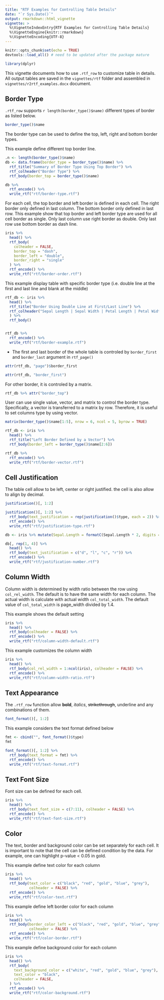 ```yaml
---
title: "RTF Examples for Controlling Table Details"
date: "`r Sys.Date()`"
output: rmarkdown::html_vignette
vignette: >
  %\VignetteIndexEntry{RTF Examples for Controlling Table Details}
  %\VignetteEngine{knitr::rmarkdown}
  %\VignetteEncoding{UTF-8}
---
```


```r
knitr::opts_chunk$set(echo = TRUE)
devtools::load_all() # need to be updated after the package mature

library(dplyr)
```


This vignette documents how to use `.rtf_row` to customize table in details. All output tables are saved in the `vignettes/rtf` folder and assembled in `vignettes/r2rtf_examples.docx` document. 


## Border Type

`.rtf_row` supports `r length(border_type()$name)` different types of border as listed below. 

```r
border_type()$name
```

The border type can be used to define the top, left, right and bottom border types. 

This example define different top border line. 
```r
.n <- length(border_type()$name)
db <- data.frame(border_type = border_type()$name) %>%
  rtf_title("Summary of Border Type Using Top Border") %>%
  rtf_colheader("Border Type") %>%
  rtf_body(border_top = border_type()$name)

db %>%
  rtf_encode() %>%
  write_rtf("rtf/border-type.rtf")
```


For each cell, the top border and left border is defined in each cell. The right border only defined in last column. 
The bottom border only defined in last row. This example show that top border and left border type are used for all 
cell border as single. Only last column use right border as double. Only last row use bottom border as dash line. 

```r
iris %>%
  head() %>%
  rtf_body(
    colheader = FALSE,
    border_top = "dash",
    border_left = "double",
    border_right = "single"
  ) %>%
  rtf_encode() %>%
  write_rtf("rtf/border-order.rtf")
```

This example display table with specific border type (i.e. double line at the first and last line and blank at the middle)
```r
rtf_db <- iris %>%
  head() %>%
  rtf_title("Border Using Double Line at First/Last Line") %>%
  rtf_colheader("Sepal Length | Sepal Width | Petal Length | Petal Width | Species"
  ) %>%
  rtf_body()


rtf_db %>%
  rtf_encode() %>%
  write_rtf("rtf/border-example.rtf")
```

* The first and last border of the whole table is controled by `border_first` and `border_last` argument in `rtf_page()`  

```r
attr(rtf_db, "page")$border_first
```

```r
attr(rtf_db, "border_first")
```

For other border, it is controled by a matrix. 

```r
rtf_db %>% attr("border_top")
```

User can use single value, vector, and matrix to control the border type. Specifically, a vector is transferred to a matrix by row. Therefore, it is useful to set columns type by using vector. 

```r
matrix(border_type()$name[1:5], nrow = 6, ncol = 5, byrow = TRUE)
```

```r
rtf_db <- iris %>%
  head() %>%
  rtf_title("Left Border Defined by a Vector") %>%
  rtf_body(border_left = border_type()$name[2:6])

rtf_db %>%
  rtf_encode() %>%
  write_rtf("rtf/border-vector.rtf")
```


## Cell Justification

The table cell allow to be left, center or right justified. the cell is also allow to align by decimal. 
```r
justification()[, 1:2]
```

```r
justification()[, 1:2] %>%
  rtf_body(text_justification = rep(justification()$type, each = 2)) %>%
  rtf_encode() %>%
  write_rtf("rtf/justification-type.rtf")
```


```r
db <- iris %>% mutate(Sepal.Length = formatC(Sepal.Length * 2, digits = 1, format = "f"))

db[, rep(1, 4)] %>%
  head() %>%
  rtf_body(text_justification = c("d", "l", "c", "r")) %>%
  rtf_encode() %>%
  write_rtf("rtf/justification-number.rtf")
```


## Column Width 

Column width is determined by width ratio between the row using `col_rel_width`. The default is to have the same width for each column. The actual width is calculate with actual width `col_total_width`. The default value of `col_total_width` is page_width divided by 1.4. 

This example shows the default setting
```r
iris %>%
  head() %>%
  rtf_body(colheader = FALSE) %>%
  rtf_encode() %>%
  write_rtf("rtf/column-width-default.rtf")
```

This example customizes the column width
```r
iris %>%
  head() %>%
  rtf_body(col_rel_width = 1:ncol(iris), colheader = FALSE) %>%
  rtf_encode() %>%
  write_rtf("rtf/column-width-ratio.rtf")
```


## Text Appearance 

The `.rtf_row` function allow **bold**, *italics*, ~~strikethrough~~, underline and any combinations of them. 

```r
font_format()[, 1:2]
```

This example considers the text format defined below

```r
fmt <- cbind("", font_format()$type)
fmt
```


```r
font_format()[, 1:2] %>%
  rtf_body(text_format = fmt) %>%
  rtf_encode() %>%
  write_rtf("rtf/text-format.rtf")
```

## Text Font Size

Font size can be defined for each cell. 

```r
iris %>%
  head() %>%
  rtf_body(text_font_size = c(7:11), colheader = FALSE) %>%
  rtf_encode() %>%
  write_rtf("rtf/text-font-size.rtf")
```

## Color

The text, border and background color can be set separately for each cell. It is important to note that the cell can be defined condition by the data. For example, one can highlight p-value < 0.05 in gold. 

This example define text color for each column

```r
iris %>%
  head() %>%
  rtf_body(text_color = c("black", "red", "gold", "blue", "grey"),
           colheader = FALSE) %>%
  rtf_encode() %>%
  write_rtf("rtf/color-text.rtf")
```

This example define left border color for each column

```r
iris %>%
  head() %>%
  rtf_body(border_color_left = c("black", "red", "gold", "blue", "grey"),
           colheader = FALSE) %>%
  rtf_encode() %>%
  write_rtf("rtf/color-border.rtf")
```

This example define background color for each column

```r
iris %>%
  head() %>%
  rtf_body(
    text_background_color = c("white", "red", "gold", "blue", "grey"),
    text_color = "black",
    colheader = FALSE,
  ) %>%
  rtf_encode() %>%
  write_rtf("rtf/color-background.rtf")
```



